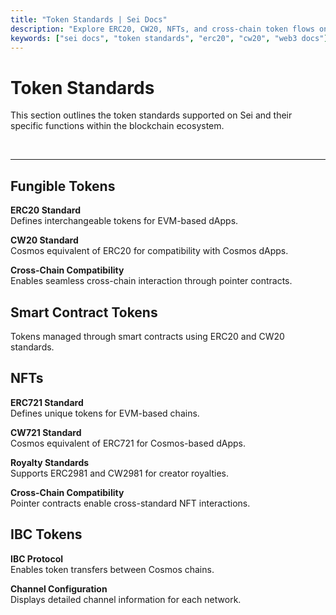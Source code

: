 ```yaml
---
title: "Token Standards | Sei Docs"
description: "Explore ERC20, CW20, NFTs, and cross-chain token flows on Sei. Learn about token factory usage and bridging with pointer contracts."
keywords: ["sei docs", "token standards", "erc20", "cw20", "web3 docs"]
---
```



# Token Standards

This section outlines the token standards supported on Sei and their specific functions within the blockchain ecosystem.

<br />

<div className="mb-4">
  <SeiTokenCard tooltip="Native SEI token for EVM and Cosmos conversions." />
</div>

<hr className="border-dashed border-[#9E1F19] my-4" />

## Fungible Tokens

**ERC20 Standard**  
Defines interchangeable tokens for EVM-based dApps.

**CW20 Standard**  
Cosmos equivalent of ERC20 for compatibility with Cosmos dApps.

**Cross-Chain Compatibility**  
Enables seamless cross-chain interaction through pointer contracts.

<div className="my-4">
  <TokenCard
    title="Token Factory Guide"
    steps={[
      {
        text: "Requirements:\n• seid CLI\n• Wallet with SEI tokens on devnet"
      },
      {
        text: "Step 1: Create a denom (factory-ACCOUNT-DENOM).",
        command: "seid tx tokenfactory create-denom DENOM --from=ACCOUNT --chain-id=arctic-1 ..."
      },
      {
        text: "Step 2: Set token metadata with a JSON file.",
        command: "seid tx tokenfactory set-denom-metadata METADATA_FILE ..."
      },
      {
        text: "Step 3: Mint tokens. Replace AMOUNT as needed.",
        command: "seid tx tokenfactory mint AMOUNT --from=ACCOUNT ..."
      },
      {
        text: "Step 4: Burn tokens to reduce supply.",
        command: "seid tx tokenfactory burn AMOUNT --from=ACCOUNT ..."
      },
      {
        text: "Step 5: Create an EVM pointer contract for ERC20 compatibility.",
        command: "seid tx evm register-evm-pointer NATIVE factory-ACCOUNT-DENOM ..."
      },
      {
        text: "Pointer Contract Notes:\nCheck or register an EVM pointer for cross-chain usage.",
        command: "seid q evm pointer [type] [pointee] [flags]"
      }
    ]}
  />
</div>

## Smart Contract Tokens

Tokens managed through smart contracts using ERC20 and CW20 standards.

<div className="my-4">
  <TokenCard
    title="Smart Contract Token Guide"
    steps={[
      {
        text: "Step 1: Deploy the WASM contract.",
        command: "seid tx wasm store (wasm-file) ..."
      },
      {
        text: "Step 2: Instantiate with parameters (supply, name, symbol).",
        command: "seid tx wasm instantiate (code_id) '{\"token_name\":\"MyToken\",\"symbol\":\"MTK\"}' ..."
      },
      {
        text: "Step 3: Use execute messages to mint, burn, or transfer tokens."
      }
    ]}
  />
</div>

## NFTs

**ERC721 Standard**  
Defines unique tokens for EVM-based chains.

**CW721 Standard**  
Cosmos equivalent of ERC721 for Cosmos-based dApps.

**Royalty Standards**  
Supports ERC2981 and CW2981 for creator royalties.

**Cross-Chain Compatibility**  
Pointer contracts enable cross-standard NFT interactions.

<div className="my-4">
  <TokenCard
    title="NFT Deployment Guide"
    steps={[
      {
        text: "Step 1: Deploy the NFT contract (store the WASM).",
        command: "seid tx wasm store (nft-wasm-file) ..."
      },
      {
        text: "Step 2: Instantiate with collection details (name, symbol, royalties).",
        command: "seid tx wasm instantiate (code_id) '{\"name\":\"MyNFTCollection\",\"symbol\":\"MNFT\"}' ..."
      },
      {
        text: "Step 3: Mint NFTs using execute messages (metadata URIs, etc.)."
      }
    ]}
  />
</div>

## IBC Tokens

**IBC Protocol**  
Enables token transfers between Cosmos chains.

**Channel Configuration**  
Displays detailed channel information for each network.

<div className="mt-4">
  <IbcTokensCard />
</div>
